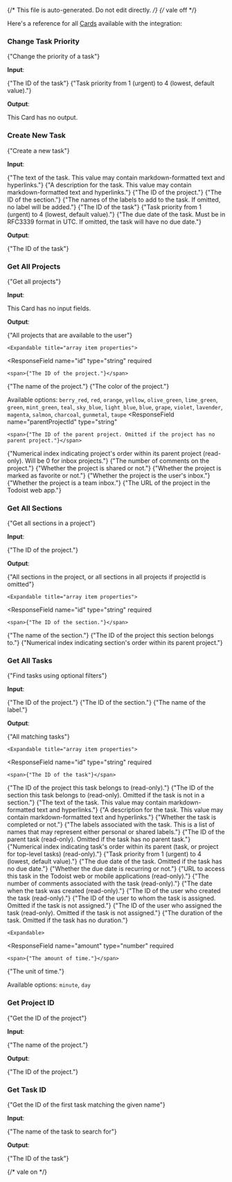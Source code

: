 {/* This file is auto-generated. Do not edit directly. */}
{/* vale off */}

Here's a reference for all [Cards](/learn/reference/cards/introduction) available with the integration:

### Change Task Priority

<span>{"Change the priority of a task"}</span>

**Input**:

<Expandable title="input fields">
  <ResponseField
    name="taskId"
    type="string"
    required
  >
    <span>{"The ID of the task"}</span>
  </ResponseField>
  <ResponseField
    name="priority"
    type="number"
    required
  >
    <span>{"Task priority from 1 (urgent) to 4 (lowest, default value)."}</span>
  </ResponseField>
</Expandable>

**Output**:

This Card has no output.

### Create New Task

<span>{"Create a new task"}</span>

**Input**:

<Expandable title="input fields">
  <ResponseField
    name="content"
    type="string"
    required
  >
    <span>{"The text of the task. This value may contain markdown-formatted text and hyperlinks."}</span>
  </ResponseField>
  <ResponseField
    name="description"
    type="string"
  >
    <span>{"A description for the task. This value may contain markdown-formatted text and hyperlinks."}</span>
  </ResponseField>
  <ResponseField
    name="projectId"
    type="string"
  >
    <span>{"The ID of the project."}</span>
  </ResponseField>
  <ResponseField
    name="sectionId"
    type="string"
  >
    <span>{"The ID of the section."}</span>
  </ResponseField>
  <ResponseField
    name="labelNames"
    type="array"
  >
    <span>{"The names of the labels to add to the task. If omitted, no label will be added."}</span>
  </ResponseField>
  <ResponseField
    name="parentTaskId"
    type="string"
  >
    <span>{"The ID of the task"}</span>
  </ResponseField>
  <ResponseField
    name="priority"
    type="number"
  >
    <span>{"Task priority from 1 (urgent) to 4 (lowest, default value)."}</span>
  </ResponseField>
  <ResponseField
    name="dueDate"
    type="string"
  >
    <span>{"The due date of the task. Must be in RFC3339 format in UTC. If omitted, the task will have no due date."}</span>
  </ResponseField>
</Expandable>

**Output**:

<Expandable title="output">
  <ResponseField
    name="taskId"
    type="string"
    required
  >
    <span>{"The ID of the task"}</span>
  </ResponseField>
</Expandable>

### Get All Projects

<span>{"Get all projects"}</span>

**Input**:

This Card has no input fields.

**Output**:

<Expandable title="output">
  <ResponseField
    name="projects"
    type="array"
    required
  >
    <span>{"All projects that are available to the user"}</span>

    <Expandable title="array item properties">
  <ResponseField
    name="id"
    type="string"
    required
  >
    <span>{"The ID of the project."}</span>
  </ResponseField>
  <ResponseField
    name="name"
    type="string"
    required
  >
    <span>{"The name of the project."}</span>
  </ResponseField>
  <ResponseField
    name="color"
    type="enum<string>"
    required
  >
    <span>{"The color of the project."}</span>

Available options: `berry_red`, `red`, `orange`, `yellow`, `olive_green`, `lime_green`, `green`, `mint_green`, `teal`, `sky_blue`, `light_blue`, `blue`, `grape`, `violet`, `lavender`, `magenta`, `salmon`, `charcoal`, `gunmetal`, `taupe`
  </ResponseField>
  <ResponseField
    name="parentProjectId"
    type="string"
  >
    <span>{"The ID of the parent project. Omitted if the project has no parent project."}</span>
  </ResponseField>
  <ResponseField
    name="positionWithinParent"
    type="number"
    required
  >
    <span>{"Numerical index indicating project's order within its parent project (read-only). Will be 0 for inbox projects."}</span>
  </ResponseField>
  <ResponseField
    name="numberOfComments"
    type="number"
    required
  >
    <span>{"The number of comments on the project."}</span>
  </ResponseField>
  <ResponseField
    name="isShared"
    type="boolean"
    required
  >
    <span>{"Whether the project is shared or not."}</span>
  </ResponseField>
  <ResponseField
    name="isFavorite"
    type="boolean"
    required
  >
    <span>{"Whether the project is marked as favorite or not."}</span>
  </ResponseField>
  <ResponseField
    name="isInboxProject"
    type="boolean"
    required
  >
    <span>{"Whether the project is the user's inbox."}</span>
  </ResponseField>
  <ResponseField
    name="isTeamInbox"
    type="boolean"
    required
  >
    <span>{"Whether the project is a team inbox."}</span>
  </ResponseField>
  <ResponseField
    name="webUrl"
    type="string"
    required
  >
    <span>{"The URL of the project in the Todoist web app."}</span>
  </ResponseField>
    </Expandable>
  </ResponseField>
</Expandable>

### Get All Sections

<span>{"Get all sections in a project"}</span>

**Input**:

<Expandable title="input fields">
  <ResponseField
    name="projectId"
    type="string"
  >
    <span>{"The ID of the project."}</span>
  </ResponseField>
</Expandable>

**Output**:

<Expandable title="output">
  <ResponseField
    name="sections"
    type="array"
    required
  >
    <span>{"All sections in the project, or all sections in all projects if projectId is omitted"}</span>

    <Expandable title="array item properties">
  <ResponseField
    name="id"
    type="string"
    required
  >
    <span>{"The ID of the section."}</span>
  </ResponseField>
  <ResponseField
    name="name"
    type="string"
    required
  >
    <span>{"The name of the section."}</span>
  </ResponseField>
  <ResponseField
    name="projectId"
    type="string"
  >
    <span>{"The ID of the project this section belongs to."}</span>
  </ResponseField>
  <ResponseField
    name="positionWithinParent"
    type="number"
    required
  >
    <span>{"Numerical index indicating section's order within its parent project."}</span>
  </ResponseField>
    </Expandable>
  </ResponseField>
</Expandable>

### Get All Tasks

<span>{"Find tasks using optional filters"}</span>

**Input**:

<Expandable title="input fields">
  <ResponseField
    name="projectId"
    type="string"
  >
    <span>{"The ID of the project."}</span>
  </ResponseField>
  <ResponseField
    name="sectionId"
    type="string"
  >
    <span>{"The ID of the section."}</span>
  </ResponseField>
  <ResponseField
    name="labelName"
    type="string"
  >
    <span>{"The name of the label."}</span>
  </ResponseField>
</Expandable>

**Output**:

<Expandable title="output">
  <ResponseField
    name="tasks"
    type="array"
    required
  >
    <span>{"All matching tasks"}</span>

    <Expandable title="array item properties">
  <ResponseField
    name="id"
    type="string"
    required
  >
    <span>{"The ID of the task"}</span>
  </ResponseField>
  <ResponseField
    name="projectId"
    type="string"
    required
  >
    <span>{"The ID of the project this task belongs to (read-only)."}</span>
  </ResponseField>
  <ResponseField
    name="sectionId"
    type="string"
  >
    <span>{"The ID of the section this task belongs to (read-only). Omitted if the task is not in a section."}</span>
  </ResponseField>
  <ResponseField
    name="content"
    type="string"
    required
  >
    <span>{"The text of the task. This value may contain markdown-formatted text and hyperlinks."}</span>
  </ResponseField>
  <ResponseField
    name="description"
    type="string"
    required
  >
    <span>{"A description for the task. This value may contain markdown-formatted text and hyperlinks."}</span>
  </ResponseField>
  <ResponseField
    name="isCompleted"
    type="boolean"
    required
  >
    <span>{"Whether the task is completed or not."}</span>
  </ResponseField>
  <ResponseField
    name="labels"
    type="array"
    required
  >
    <span>{"The labels associated with the task. This is a list of names that may represent either personal or shared labels."}</span>
  </ResponseField>
  <ResponseField
    name="parentTaskId"
    type="string"
  >
    <span>{"The ID of the parent task (read-only). Omitted if the task has no parent task."}</span>
  </ResponseField>
  <ResponseField
    name="positionWithinParent"
    type="number"
    required
  >
    <span>{"Numerical index indicating task's order within its parent (task, or project for top-level tasks) (read-only)."}</span>
  </ResponseField>
  <ResponseField
    name="priority"
    type="number"
    required
  >
    <span>{"Task priority from 1 (urgent) to 4 (lowest, default value)."}</span>
  </ResponseField>
  <ResponseField
    name="dueDate"
    type="string"
  >
    <span>{"The due date of the task. Omitted if the task has no due date."}</span>
  </ResponseField>
  <ResponseField
    name="isRecurringDueDate"
    type="boolean"
    required
  >
    <span>{"Whether the due date is recurring or not."}</span>
  </ResponseField>
  <ResponseField
    name="webUrl"
    type="string"
    required
  >
    <span>{"URL to access this task in the Todoist web or mobile applications (read-only)."}</span>
  </ResponseField>
  <ResponseField
    name="numberOfComments"
    type="number"
    required
  >
    <span>{"The number of comments associated with the task (read-only)."}</span>
  </ResponseField>
  <ResponseField
    name="createdAt"
    type="string"
    required
  >
    <span>{"The date when the task was created (read-only)."}</span>
  </ResponseField>
  <ResponseField
    name="createdBy"
    type="string"
    required
  >
    <span>{"The ID of the user who created the task (read-only)."}</span>
  </ResponseField>
  <ResponseField
    name="assignee"
    type="string"
  >
    <span>{"The ID of the user to whom the task is assigned. Omitted if the task is not assigned."}</span>
  </ResponseField>
  <ResponseField
    name="assigner"
    type="string"
  >
    <span>{"The ID of the user who assigned the task (read-only). Omitted if the task is not assigned."}</span>
  </ResponseField>
  <ResponseField
    name="duration"
    type="object"
  >
    <span>{"The duration of the task. Omitted if the task has no duration."}</span>

    <Expandable>
  <ResponseField
    name="amount"
    type="number"
    required
  >
    <span>{"The amount of time."}</span>
  </ResponseField>
  <ResponseField
    name="unit"
    type="enum<string>"
    required
  >
    <span>{"The unit of time."}</span>

Available options: `minute`, `day`
  </ResponseField>
    </Expandable>
  </ResponseField>
    </Expandable>
  </ResponseField>
</Expandable>

### Get Project ID

<span>{"Get the ID of the project"}</span>

**Input**:

<Expandable title="input fields">
  <ResponseField
    name="name"
    type="string"
    required
  >
    <span>{"The name of the project."}</span>
  </ResponseField>
</Expandable>

**Output**:

<Expandable title="output">
  <ResponseField
    name="projectId"
    type="string | null"
    required
  >
    <span>{"The ID of the project."}</span>
  </ResponseField>
</Expandable>

### Get Task ID

<span>{"Get the ID of the first task matching the given name"}</span>

**Input**:

<Expandable title="input fields">
  <ResponseField
    name="name"
    type="string"
    required
  >
    <span>{"The name of the task to search for"}</span>
  </ResponseField>
</Expandable>

**Output**:

<Expandable title="output">
  <ResponseField
    name="taskId"
    type="string | null"
    required
  >
    <span>{"The ID of the task"}</span>
  </ResponseField>
</Expandable>


{/* vale on */}